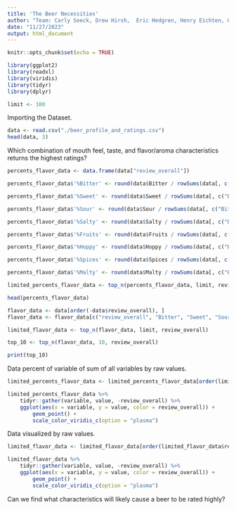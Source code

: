 ```yaml
---
title: 'The Beer Necessities'
author: "Team: Carly Seeck, Drew Hirsh,  Eric Hedgren, Henry Eichten, Gavin Fisher"
date: "11/27/2023"
output: html_document
---
```

```r
knitr::opts_chunk$set(echo = TRUE)

library(ggplot2)
library(readxl)
library(viridis)
library(tidyr)
library(dplyr)

limit <- 100
```

Importing the Dataset.
```r
data <- read.csv("./beer_profile_and_ratings.csv")
head(data, 3)
```

Which combination of mouth feel, taste, and flavor/aroma characteristics returns the highest ratings?

```r
percents_flavor_data <- data.frame(data["review_overall"])

percents_flavor_data$'%Bitter' <- round(data$Bitter / rowSums(data[, c("Bitter", "Sweet", "Sour", "Salty", "Fruits", "Hoppy", "Spices", "Malty")]), 5)

percents_flavor_data$'%Sweet' <- round(data$Sweet / rowSums(data[, c("Bitter", "Sweet", "Sour", "Salty", "Fruits", "Hoppy", "Spices", "Malty")]), 5)

percents_flavor_data$'%Sour' <- round(data$Sour / rowSums(data[, c("Bitter", "Sweet", "Sour", "Salty", "Fruits", "Hoppy", "Spices", "Malty")]), 5)

percents_flavor_data$'%Salty' <- round(data$Salty / rowSums(data[, c("Bitter", "Sweet", "Sour", "Salty", "Fruits", "Hoppy", "Spices", "Malty")]), 5)

percents_flavor_data$'%Fruits' <- round(data$Fruits / rowSums(data[, c("Bitter", "Sweet", "Sour", "Salty", "Fruits", "Hoppy", "Spices", "Malty")]), 5)

percents_flavor_data$'%Hoppy' <- round(data$Hoppy / rowSums(data[, c("Bitter", "Sweet", "Sour", "Salty", "Fruits", "Hoppy", "Spices", "Malty")]), 5)

percents_flavor_data$'%Spices' <- round(data$Spices / rowSums(data[, c("Bitter", "Sweet", "Sour", "Salty", "Fruits", "Hoppy", "Spices", "Malty")]), 5)

percents_flavor_data$'%Malty' <- round(data$Malty / rowSums(data[, c("Bitter", "Sweet", "Sour", "Salty", "Fruits", "Hoppy", "Spices", "Malty")]), 5)

limited_percents_flavor_data <- top_n(percents_flavor_data, limit, review_overall)

head(percents_flavor_data)
```

```r
flavor_data <- data[order(-data$review_overall), ]
flavor_data <- flavor_data[c("review_overall", "Bitter", "Sweet", "Sour", "Salty", "Fruits", "Hoppy", "Spices", "Malty" )]

limited_flavor_data <- top_n(flavor_data, limit, review_overall)

top_10 <- top_n(flavor_data, 10, review_overall)

print(top_10)
```

Data percent of variable of sum of all variables by raw values.
```r
limited_percents_flavor_data <- limited_percents_flavor_data[order(limited_percents_flavor_data$review_overall), ]

limited_percents_flavor_data %>%
    tidyr::gather(variable, value, -review_overall) %>%
    ggplot(aes(x = variable, y = value, color = review_overall)) +
        geom_point() +
        scale_color_viridis_c(option = "plasma")
```

Data visualized by raw values.
```r
limited_flavor_data <- limited_flavor_data[order(limited_flavor_data$review_overall), ]

limited_flavor_data %>%
    tidyr::gather(variable, value, -review_overall) %>%
    ggplot(aes(x = variable, y = value, color = review_overall)) +
        geom_point() +
        scale_color_viridis_c(option = "plasma")
```

Can we find what characteristics will likely cause a beer to be rated highly?